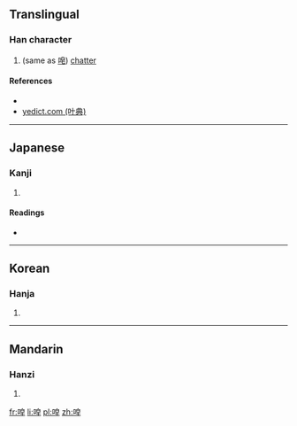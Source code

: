 ==Translingual==

===Han character===
{{Han char|rn=30|rad=口|as=07|sn=10|four=|canj=口竹日十 (RHAJ), XX口竹日 (XXRHA)|ids=⿰[[口]][[皁]]}}

# (same as [[唣]]) [[chatter]]

====References====
* {{Han ref|kx=0193.051|dkj=03742|dj=0413.120|hdz=10631.060|uh=5515|ud=21781}}
*[http://yedict.com/htm/55/5515.htm yedict.com (叶典)]

----

==Japanese==

===Kanji===
{{ja-kanji|grade=|rs=口07}}

# {{defn|lang=ja|sort=口07}}

====Readings====
* {{ja-readings|on=[[そう]] (sō)|kun=[[さわがしい]] (sawagashii)}}

----

==Korean==

===Hanja===
{{ko-hanja|hangeul=조|rv=jo|mr=cho}}

# {{defn|lang=ko|sort=口07}}

----

==Mandarin==

===Hanzi===
{{cmn-hanzi|pin=[[zào]] ([[zao4]])|wg=tsao<sup>4</sup>}}

# {{defn|lang=cmn|sort=口07}}

[[fr:唕]]
[[li:唕]]
[[pl:唕]]
[[zh:唕]]